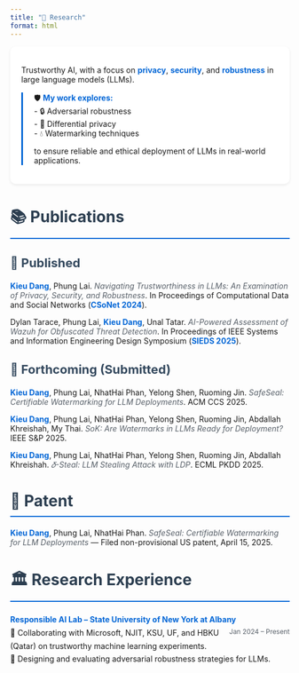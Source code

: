 ```yaml
---
title: "🔬 Research"
format: html
---
```


<!-- # 🔬 Research Interests -->

<div class="research-card">
Trustworthy AI, with a focus on **privacy**, **security**, and **robustness** in large language models (LLMs).

<div class="research-highlights">
🛡️ **My work explores:**<br>
- 🔒 Adversarial robustness<br>
- 🔐 Differential privacy<br>
- 💧 Watermarking techniques<br>

to ensure reliable and ethical deployment of LLMs in real-world applications.
</div>
</div>

# 📚 Publications

## 📖 Published
<ul class="custom-list">
**Kieu Dang**, Phung Lai. *Navigating Trustworthiness in LLMs: An Examination of Privacy, Security, and Robustness*. In Proceedings of Computational Data and Social Networks (**CSoNet 2024**).

Dylan Tarace, Phung Lai, **Kieu Dang**, Unal Tatar. *AI-Powered Assessment of Wazuh for Obfuscated Threat Detection*. In Proceedings of IEEE Systems and Information Engineering Design Symposium (**SIEDS 2025**).
</ul>

## 📝 Forthcoming (Submitted)
<ul class="custom-list">
**Kieu Dang**, Phung Lai, NhatHai Phan, Yelong Shen, Ruoming Jin. *SafeSeal: Certifiable Watermarking for LLM Deployments*. ACM CCS 2025.

**Kieu Dang**, Phung Lai, NhatHai Phan, Yelong Shen, Ruoming Jin, Abdallah Khreishah, My Thai. *SoK: Are Watermarks in LLMs Ready for Deployment?* IEEE S&P 2025.

**Kieu Dang**, Phung Lai, NhatHai Phan, Yelong Shen, Ruoming Jin, Abdallah Khreishah. *𝛿-Steal: LLM Stealing Attack with LDP*. ECML PKDD 2025.
</ul>

# 📜 Patent

<ul class="custom-list">
**Kieu Dang**, Phung Lai, NhatHai Phan. *SafeSeal: Certifiable Watermarking for LLM Deployments* — Filed non-provisional US patent, April 15, 2025.
</ul>

# 🏛️ Research Experience

<ul class="custom-list">
<li>
<strong>Responsible AI Lab – State University of New York at Albany</strong> <span class="date-inline">Jan 2024 – Present</span><br>
🤝 Collaborating with Microsoft, NJIT, KSU, UF, and HBKU (Qatar) on trustworthy machine learning experiments.<br>
🧪 Designing and evaluating adversarial robustness strategies for LLMs.
</li>
</ul>

<style>
.research-card {
    background: #ffffff;
    border-radius: 10px;
    padding: 20px;
    margin-bottom: 30px;
    box-shadow: 0 2px 5px rgba(0,0,0,0.08);
}

.research-highlights {
    margin-top: 15px;
    padding-left: 20px;
    border-left: 3px solid #0366d6;
}

h1 {
    font-size: 28px;
    color: #2c3e50;
    margin-bottom: 20px;
    border-bottom: 2px solid #0366d6;
    padding-bottom: 10px;
}

h2 {
    font-size: 22px;
    color: #34495e;
    margin-top: 30px;
    margin-bottom: 20px;
}

ul.custom-list {
    list-style-type: none;
    padding-left: 0;
}

li {
    margin-bottom: 25px;
    line-height: 1.7;
    display: block;
    position: relative;
}

strong {
    color: #0366d6;
    font-weight: bold;
}

.date-inline {
    float: right;
    color: #586069;
    font-size: 0.85em;
    margin-left: 10px;
    white-space: nowrap;
}

/* Clear float after each item */
li::after {
    content: \"\";
    display: block;
    clear: both;
}

em {
    color: #586069;
    font-style: italic;
}

/* Responsive design */
@media (max-width: 768px) {
    .date-inline {
        float: none;
        display: block;
        margin-top: 5px;
    }
}
</style>